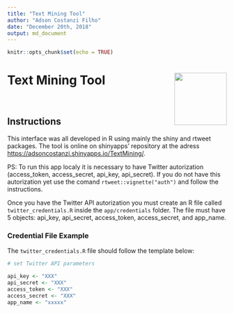 ```yaml
---
title: "Text Mining Tool"
author: "Adson Costanzi Filho"
date: "December 20th, 2018"
output: md_document
---
```


```r
knitr::opts_chunk$set(echo = TRUE)
```

# Text Mining Tool <img src="app/www/img/hex.png" align="right" width="120" />

<br>

## Instructions

This interface was all developed in R using mainly the shiny and rtweet packages. The tool is online on shinyapps' repository at the adress <https://adsoncostanzi.shinyapps.io/TextMining/>.

PS: To run this app localy it is necessary to have Twitter autorization (access_token, access_secret, api_key, api_secret).
If you do not have this autorization yet use the comand `rtweet::vignette("auth")` and follow the instructions.

Once you have the Twitter API autorization you must create an R file called `twitter_credentials.R` inside the `app/credentials` folder. The file must have 5 objects: api_key, api_secret, access_token, access_secret, and app_name.

### Credential File Example 

The `twitter_credentials.R` file should follow the template below:

```r
# set Twitter API parameters

api_key <- "XXX"
api_secret <- "XXX"
access_token <- "XXX"
access_secret <- "XXX"
app_name <- "xxxxx"
```




